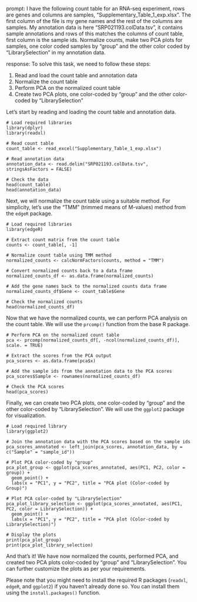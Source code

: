 prompt:
I have the following count table for an RNA-seq experiment, rows are genes and columns are samples, "Supplementary_Table_1_exp.xlsx". The first column of the file is my gene names and the rest of the columns are samples. My annotation data is here  "SRP021193.colData.tsv", it contains sample annotations and rows of this matches the columns of count table, first column is the sample ids. Normalize counts, make two PCA plots for samples, one color coded samples by "group" and the other color coded by "LibrarySelection" in my annotation data.

response:
To solve this task, we need to follow these steps:

1. Read and load the count table and annotation data
2. Normalize the count table
3. Perform PCA on the normalized count table
4. Create two PCA plots, one color-coded by "group" and the other color-coded by "LibrarySelection"

Let's start by reading and loading the count table and annotation data.

```
# Load required libraries
library(dplyr)
library(readxl)

# Read count table
count_table <- read_excel("Supplementary_Table_1_exp.xlsx")

# Read annotation data
annotation_data <- read.delim("SRP021193.colData.tsv", stringsAsFactors = FALSE)

# Check the data
head(count_table)
head(annotation_data)
```

Next, we will normalize the count table using a suitable method. For simplicity, let's use the "TMM" (trimmed means of M-values) method from the `edgeR` package.

```
# Load required libraries
library(edgeR)

# Extract count matrix from the count table
counts <- count_table[, -1]

# Normalize count table using TMM method
normalized_counts <- calcNormFactors(counts, method = "TMM")

# Convert normalized counts back to a data frame
normalized_counts_df <- as.data.frame(normalized_counts)

# Add the gene names back to the normalized counts data frame
normalized_counts_df$Gene <- count_table$Gene

# Check the normalized counts
head(normalized_counts_df)
```

Now that we have the normalized counts, we can perform PCA analysis on the count table. We will use the `prcomp()` function from the base R package.

```
# Perform PCA on the normalized count table
pca <- prcomp(normalized_counts_df[, -ncol(normalized_counts_df)], scale. = TRUE)

# Extract the scores from the PCA output
pca_scores <- as.data.frame(pca$x)

# Add the sample ids from the annotation data to the PCA scores
pca_scores$Sample <- rownames(normalized_counts_df)

# Check the PCA scores
head(pca_scores)
```

Finally, we can create two PCA plots, one color-coded by "group" and the other color-coded by "LibrarySelection". We will use the `ggplot2` package for visualization.

```
# Load required library
library(ggplot2)

# Join the annotation data with the PCA scores based on the sample ids
pca_scores_annotated <- left_join(pca_scores, annotation_data, by = c("Sample" = "sample_id"))

# Plot PCA color-coded by "group"
pca_plot_group <- ggplot(pca_scores_annotated, aes(PC1, PC2, color = group)) +
  geom_point() +
  labs(x = "PC1", y = "PC2", title = "PCA plot (Color-coded by Group)")

# Plot PCA color-coded by "LibrarySelection"
pca_plot_library_selection <- ggplot(pca_scores_annotated, aes(PC1, PC2, color = LibrarySelection)) +
  geom_point() +
  labs(x = "PC1", y = "PC2", title = "PCA plot (Color-coded by LibrarySelection)")

# Display the plots
print(pca_plot_group)
print(pca_plot_library_selection)
```

And that's it! We have now normalized the counts, performed PCA, and created two PCA plots color-coded by "group" and "LibrarySelection". You can further customize the plots as per your requirements.

Please note that you might need to install the required R packages (`readxl`, `edgeR`, and `ggplot2`) if you haven't already done so. You can install them using the `install.packages()` function.

```

```
